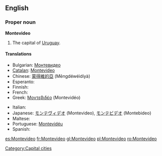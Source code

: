 {{wikipedia}}
==English==

===Proper noun===
'''Montevideo'''

# The capital of [[Uruguay]].

====Translations====
{{trans-top|capital of Uruguay}}
* Bulgarian: [[Монтевидео]]
* [[Catalan]]: [[#Catalan|Montevideo]]
* Chinese: [[#Chinese|蒙得維的亞]] (Mēngdéwéidíyà)
* Esperanto: {{t-|eo|Montevideo|xs=Esperanto}}
* Finnish: {{t-|fi|Montevideo}}
* French: {{t+|fr|Montevideo}}
* Greek: [[Μοντεβιδέο]] (Montevidéo)
{{trans-mid}}
* Italian: {{t-|it|Montevideo}}
* Japanese: [[モンテヴィデオ]] (Montevideo), [[モンテビデオ]] (Montebideo)
* Maltese: {{t-|mt|Montevideo|xs=Maltese}}
* Portuguese: [[Montevidéu]]
* Spanish: {{t+|es|Montevideo}}
{{trans-bottom}}

[[Category:Capital cities]]

[[es:Montevideo]]
[[fr:Montevideo]]
[[gl:Montevideo]]
[[pl:Montevideo]]
[[ro:Montevideo]]